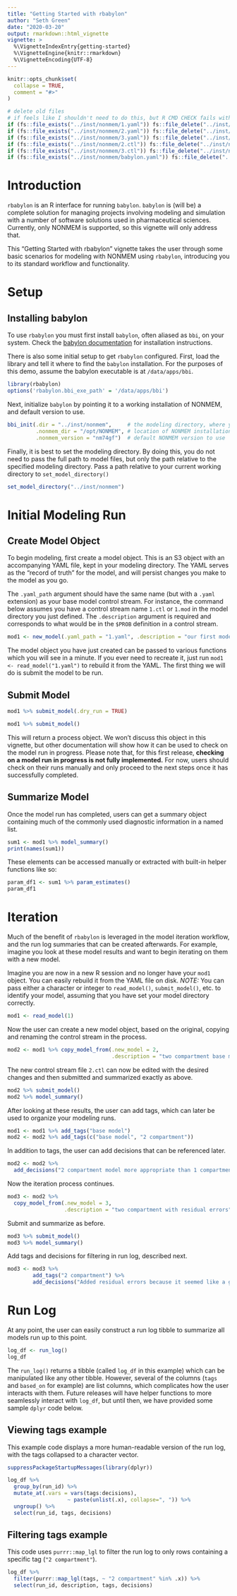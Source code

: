 ```yaml
---
title: "Getting Started with rbabylon"
author: "Seth Green"
date: "2020-03-20"
output: rmarkdown::html_vignette
vignette: >
  %\VignetteIndexEntry{getting-started}
  %\VignetteEngine{knitr::rmarkdown}
  %\VignetteEncoding{UTF-8}
---
```


```r
knitr::opts_chunk$set(
  collapse = TRUE,
  comment = "#>"
)
```

```r
# delete old files
# if feels like I shouldn't need to do this, but R CMD CHECK fails without it
if (fs::file_exists("../inst/nonmem/1.yaml")) fs::file_delete("../inst/nonmem/1.yaml")
if (fs::file_exists("../inst/nonmem/2.yaml")) fs::file_delete("../inst/nonmem/2.yaml")
if (fs::file_exists("../inst/nonmem/3.yaml")) fs::file_delete("../inst/nonmem/3.yaml")
if (fs::file_exists("../inst/nonmem/2.ctl")) fs::file_delete("../inst/nonmem/2.ctl")
if (fs::file_exists("../inst/nonmem/3.ctl")) fs::file_delete("../inst/nonmem/3.ctl")
if (fs::file_exists("../inst/nonmem/babylon.yaml")) fs::file_delete("../inst/nonmem/babylon.yaml")
```

# Introduction

`rbabylon` is an R interface for running `babylon`. `babylon` is (will be) a complete solution for managing projects involving modeling and simulation with a number of software solutions used in pharmaceutical sciences. Currently, only NONMEM is supported, so this vignette will only address that. 

This "Getting Started with rbabylon" vignette takes the user through some basic scenarios for modeling with NONMEM using `rbabylon`, introducing you to its standard workflow and functionality. 

# Setup

## Installing babylon

To use `rbabylon` you must first install `babylon`, often aliased as `bbi`, on your system. Check the [babylon documentation](https://github.com/metrumresearchgroup/babylon) for installation instructions.

There is also some initial setup to get `rbabylon` configured. First, load the library and tell it where to find the `babylon` installation. For the purposes of this demo, assume the babylon executable is at `/data/apps/bbi`.


```r
library(rbabylon)
options('rbabylon.bbi_exe_path' = '/data/apps/bbi')
```

Next, initialize `babylon` by pointing it to a working installation of NONMEM, and default version to use.

```r
bbi_init(.dir = "../inst/nonmem",     # the modeling directory, where your control streams are
         .nonmem_dir = "/opt/NONMEM", # location of NONMEM installation
         .nonmem_version = "nm74gf")  # default NONMEM version to use
```

Finally, it is best to set the modeling directory. By doing this, you do not need to pass the full path to model files, but only the path relative to the specified modeling directory. Pass a path relative to your current working directory to `set_model_directory()`

```r
set_model_directory("../inst/nonmem")
```

# Initial Modeling Run

## Create Model Object
To begin modeling, first create a model object. This is an S3 object with an accompanying YAML file, kept in your modeling directory. The YAML serves as the "record of truth" for the model, and will persist changes you make to the model as you go.

The `.yaml_path` argument should have the same name (but with a `.yaml` extension) as your base model control stream. For instance, the command below assumes you have a control stream name `1.ctl` or `1.mod` in the model directory you just defined. The `.description` argument is required and corresponds to what would be in the `$PROB` definition in a control stream.

```r
mod1 <- new_model(.yaml_path = "1.yaml", .description = "our first model")
```

The model object you have just created can be passed to various functions which you will see in a minute. If you ever need to recreate it, just run `mod1 <- read_model("1.yaml")` to rebuild it from the YAML. The first thing we will do is submit the model to be run.

## Submit Model

```r
mod1 %>% submit_model(.dry_run = TRUE)
```

```r
mod1 %>% submit_model()
```

This will return a process object. We won't discuss this object in this vignette, but other documentation will show how it can be used to check on the model run in progress. Please note that, for this first release, **checking on a model run in progress is not fully implemented.** For now, users should check on their runs manually and only proceed to the next steps once it has successfully completed. 

## Summarize Model
Once the model run has completed, users can get a summary object containing much of the commonly used diagnostic information in a named list.

```r
sum1 <- mod1 %>% model_summary()
print(names(sum1))
```

These elements can be accessed manually or extracted with built-in helper functions like so:

```r
param_df1 <- sum1 %>% param_estimates()
param_df1
```

# Iteration

Much of the benefit of `rbabylon` is leveraged in the model iteration workflow, and the run log summaries that can be created afterwards. For example, imagine you look at these model results and want to begin iterating on them with a new model. 

Imagine you are now in a new R session and no longer have your `mod1` object. You can easily rebuild it from the YAML file on disk. *NOTE:* You can pass either a character or integer to `read_model()`, `submit_model()`, etc. to identify your model, assuming that you have set your model directory correctly.

```r
mod1 <- read_model(1)
```

Now the user can create a new model object, based on the original, copying and renaming the control stream in the process.

```r
mod2 <- mod1 %>% copy_model_from(.new_model = 2, 
                                 .description = "two compartment base model")
```

The new control stream file `2.ctl` can now be edited with the desired changes and then submitted and summarized exactly as above.

```r
mod2 %>% submit_model()
mod2 %>% model_summary()
```

After looking at these results, the user can add tags, which can later be used to organize your modeling runs.

```r
mod1 <- mod1 %>% add_tags("base model")
mod2 <- mod2 %>% add_tags(c("base model", "2 compartment"))
```

In addition to tags, the user can add decisions that can be referenced later.

```r
mod2 <- mod2 %>% 
  add_decisions("2 compartment model more appropriate than 1 compartment")
```


Now the iteration process continues. 

```r
mod3 <- mod2 %>% 
  copy_model_from(.new_model = 3, 
                  .description = "two compartment with residual errors")
```

Submit and summarize as before.

```r
mod3 %>% submit_model()
mod3 %>% model_summary()
```

Add tags and decisions for filtering in run log, described next.

```r
mod3 <- mod3 %>% 
        add_tags("2 compartment") %>%
        add_decisions("Added residual errors because it seemed like a good idea.")
```

# Run Log

At any point, the user can easily construct a run log tibble to summarize all 
models run up to this point.

```r
log_df <- run_log()
log_df
```

The `run_log()` returns a tibble (called `log_df` in this example) which can be manipulated
like any other tibble. However, several of the columns (`tags` and `based_on` for example) are
list columns, which complicates how the user interacts with them. Future releases will have 
helper functions to more seamlessly interact with `log_df`, but until then, we have provided
some sample `dplyr` code below.

## Viewing tags example

This example code displays a more human-readable version of the run log, with the tags collapsed to a 
character vector.

```r
suppressPackageStartupMessages(library(dplyr))

log_df %>% 
  group_by(run_id) %>% 
  mutate_at(.vars = vars(tags:decisions), 
                   ~ paste(unlist(.x), collapse=", ")) %>% 
  ungroup() %>% 
  select(run_id, tags, decisions)
```

## Filtering tags example

This code uses `purrr::map_lgl` to filter the run log to only rows containing a specific tag (`"2 compartment"`).

```r
log_df %>% 
  filter(purrr::map_lgl(tags, ~ "2 compartment" %in% .x)) %>%
  select(run_id, description, tags, decisions)
```
